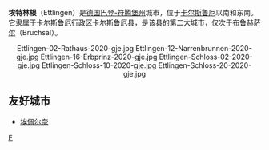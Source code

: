 {{expand|time=2016-04-21T03:54:37+00:00}}
{{unreferenced|time=2016-04-21T03:54:37+00:00}}
{{德国城市
| 市徽图 = Image:Coat of Arms of Ettlingen.svg
| 在德国内的位置图 = 
| 所属联邦州 = 巴登-符腾堡州
| 所属行政区 = 卡尔斯鲁厄行政区
| 所属县 = 卡尔斯鲁厄县
| 坐标纬度 = 48
| 坐标纬度分 = 56
| 坐标经度 = 8
| 坐标经度分 = 24
| 海拔高度 = 133
| 面积 = 56.74
| 人口 = 38,875
| 统计时间 = 2006年12月31日
| 人口密度 = 685
| 邮政编码 = 76255–76275
| 电话区号 = 07243
| 汽车牌号 = KA
| 政府地址 = Marktplatz 2<br />76275 Ettlingen
| 政府网站 = www.ettlingen.de
|}}

'''埃特林根'''（Ettlingen）是[[德国|德国]][[巴登-符腾堡州|巴登-符腾堡州]]城市，位于[[卡尔斯鲁厄|卡尔斯鲁厄]]以南和东南。它隶属于[[卡尔斯鲁厄行政区|卡尔斯鲁厄行政区]][[卡尔斯鲁厄县|卡尔斯鲁厄县]]，是该县的第二大城市，仅次于[[布鲁赫萨尔|布鲁赫萨尔]]（Bruchsal）。

<center><gallery caption="埃特林根 - Ettlingen">
Ettlingen-02-Rathaus-2020-gje.jpg
Ettlingen-12-Narrenbrunnen-2020-gje.jpg
Ettlingen-16-Erbprinz-2020-gje.jpg
Ettlingen-Schloss-02-2020-gje.jpg
Ettlingen-Schloss-10-2020-gje.jpg
Ettlingen-Schloss-20-2020-gje.jpg
</gallery></center>

==友好城市==
* {{FRA}} [[埃佩尔奈|埃佩尔奈]]

{{Authority control}}
[[Category:巴登-符腾堡州市镇|E]]